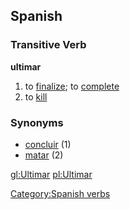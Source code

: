== Spanish ==
=== Transitive Verb ===
'''ultimar'''
# to [[finalize]]; to [[complete]]
# to [[kill]]

=== Synonyms ===
*[[concluir]] (1)
*[[matar]] (2)
[[Category:Spanish verbs]]

[[gl:Ultimar]]
[[pl:Ultimar]]